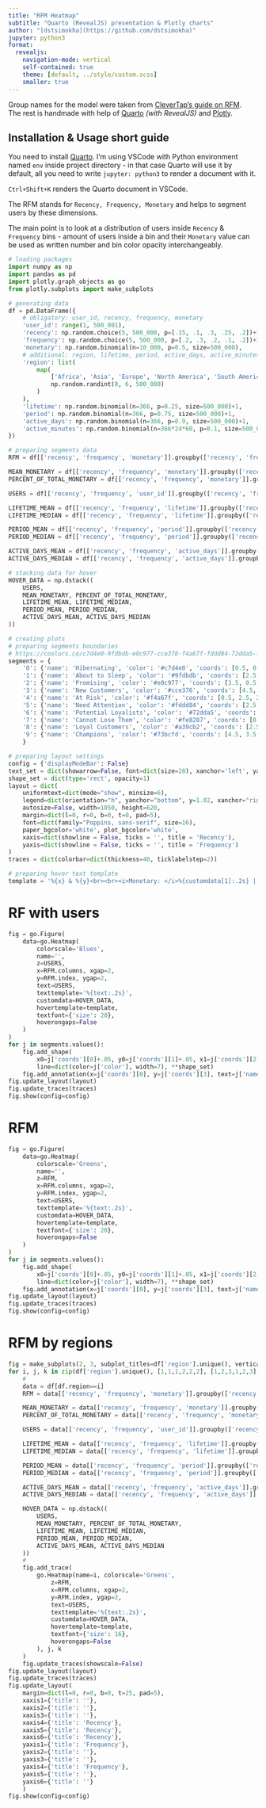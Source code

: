 ```yaml
---
title: "RFM Heatmap"
subtitle: "Quarto (RevealJS) presentation & Plotly charts"
author: "[dstsimokha](https://github.com/dstsimokha)"
jupyter: python3
format:
  revealjs:
    navigation-mode: vertical
    self-contained: true
    theme: [default, ../style/custom.scss]
    smaller: true
---
```


Group names for the model were taken from [CleverTap's guide on RFM](https://clevertap.com/blog/rfm-analysis/).  
The rest is handmade with help of [Quarto](https://quarto.org/) *(with RevealJS)* and [Plotly]().  

:::{.callout-caution}
## Installation & Usage short guide

You need to install [Quarto](https://quarto.org/docs/get-started/). I'm using VSCode with Python environment named `env` inside project directory - in that case Quarto will use it by default, all you need to write `jupyter: python3` to render a document with it.  

`Ctrl+Shift+K` renders the Quarto document in VSCode.  
:::

:::{.callout-note}
The RFM stands for `Recency, Frequency, Monetary` and helps to segment users by these dimensions.  

The main point is to look at a distribution of users inside `Recency` & `Frequency` bins - amount of users inside a bin and their `Monetary` value can be used as written number and bin color opacity interchangeably.
:::


```python
# loading packages
import numpy as np
import pandas as pd
import plotly.graph_objects as go
from plotly.subplots import make_subplots
```


```python
# generating data
df = pd.DataFrame({
    # obligatory: user_id, recency, frequency, monetary
    'user_id': range(1, 500_001),
    'recency': np.random.choice(5, 500_000, p=[.15, .1, .3, .25, .2])+1,
    'frequency': np.random.choice(5, 500_000, p=[.2, .3, .2, .1, .2])+1,
    'monetary': np.random.binomial(n=10_000, p=0.5, size=500_000),
    # additional: region, lifetime, period, active_days, active_minutes
    'region': list(
        map(
            ['Africa', 'Asia', 'Europe', 'North America', 'South America', 'RoW'].__getitem__, 
            np.random.randint(0, 6, 500_000)
        )
    ),
    'lifetime': np.random.binomial(n=366, p=0.25, size=500_000)+1,
    'period': np.random.binomial(n=366, p=0.75, size=500_000)+1,
    'active_days': np.random.binomial(n=366, p=0.9, size=500_000)+1,
    'active_minutes': np.random.binomial(n=366*24*60, p=0.1, size=500_000)+1,
})

# preparing segments data
RFM = df[['recency', 'frequency', 'monetary']].groupby(['recency', 'frequency']).sum().reset_index().pivot(index='frequency', columns='recency', values='monetary')

MEAN_MONETARY = df[['recency', 'frequency', 'monetary']].groupby(['recency', 'frequency']).mean().reset_index().pivot(index='frequency', columns='recency', values='monetary')
PERCENT_OF_TOTAL_MONETARY = df[['recency', 'frequency', 'monetary']].groupby(['recency', 'frequency']).sum().reset_index().pivot(index='frequency', columns='recency', values='monetary') / df['monetary'].sum()

USERS = df[['recency', 'frequency', 'user_id']].groupby(['recency', 'frequency']).count().reset_index().pivot(index='frequency', columns='recency', values='user_id')

LIFETIME_MEAN = df[['recency', 'frequency', 'lifetime']].groupby(['recency', 'frequency']).mean().reset_index().pivot(index='frequency', columns='recency', values='lifetime')
LIFETIME_MEDIAN = df[['recency', 'frequency', 'lifetime']].groupby(['recency', 'frequency']).median().reset_index().pivot(index='frequency', columns='recency', values='lifetime')

PERIOD_MEAN = df[['recency', 'frequency', 'period']].groupby(['recency', 'frequency']).mean().reset_index().pivot(index='frequency', columns='recency', values='period')
PERIOD_MEDIAN = df[['recency', 'frequency', 'period']].groupby(['recency', 'frequency']).median().reset_index().pivot(index='frequency', columns='recency', values='period')

ACTIVE_DAYS_MEAN = df[['recency', 'frequency', 'active_days']].groupby(['recency', 'frequency']).mean().reset_index().pivot(index='frequency', columns='recency', values='active_days')
ACTIVE_DAYS_MEDIAN = df[['recency', 'frequency', 'active_days']].groupby(['recency', 'frequency']).median().reset_index().pivot(index='frequency', columns='recency', values='active_days')

# stacking data for hover
HOVER_DATA = np.dstack((
    USERS, 
    MEAN_MONETARY, PERCENT_OF_TOTAL_MONETARY, 
    LIFETIME_MEAN, LIFETIME_MEDIAN, 
    PERIOD_MEAN, PERIOD_MEDIAN, 
    ACTIVE_DAYS_MEAN, ACTIVE_DAYS_MEDIAN
))
```


```python
# creating plots
# preparing segments boundaries
# https://coolors.co/c7d4e0-9fdbdb-e0c977-cce376-f4a67f-fddd84-72dda5-fe8287-a39cb2-73bcfd
segments = {
    '0': {'name': 'Hibernating', 'color': '#c7d4e0', 'coords': [0.5, 0.5, 2.5, 2.5]},
    '1': {'name': 'About to Sleep', 'color': '#9fdbdb', 'coords': [2.5, 0.5, 3.5, 2.5]},
    '2': {'name': 'Promising', 'color': '#e0c977', 'coords': [3.5, 0.5, 4.5, 1.5]},
    '3': {'name': 'New Customers', 'color': '#cce376', 'coords': [4.5, 0.5, 5.5, 1.5]},
    '4': {'name': 'At Risk', 'color': '#f4a67f', 'coords': [0.5, 2.5, 2.5, 4.5]},
    '5': {'name': 'Need Attention', 'color': '#fddd84', 'coords': [2.5, 2.5, 3.5, 3.5]},
    '6': {'name': 'Potential Loyalists', 'color': '#72dda5', 'coords': [3.5, 1.5, 5.5, 3.5]},
    '7': {'name': 'Cannot Lose Them', 'color': '#fe8287', 'coords': [0.5, 4.5, 2.5, 5.5]},
    '8': {'name': 'Loyal Customers', 'color': '#a39cb2', 'coords': [2.5, 3.5, 4.5, 5.5]},
    '9': {'name': 'Champions', 'color': '#73bcfd', 'coords': [4.5, 3.5, 5.5, 5.5]},
    }

# preparing layout settings
config = {'displayModeBar': False}
text_set = dict(showarrow=False, font=dict(size=20), xanchor='left', yanchor='top')
shape_set = dict(type='rect', opacity=1)
layout = dict(
    uniformtext=dict(mode="show", minsize=6),
    legend=dict(orientation="h", yanchor="bottom", y=1.02, xanchor="right", x=1),
    autosize=False, width=1050, height=620,
    margin=dict(l=0, r=0, b=0, t=0, pad=5),
    font=dict(family="Poppins, sans-serif", size=16),
    paper_bgcolor='white', plot_bgcolor='white',
    xaxis=dict(showline = False, ticks = '', title = 'Recency'), 
    yaxis=dict(showline = False, ticks = '', title = 'Frequency')
)
traces = dict(colorbar=dict(thickness=40, ticklabelstep=2))

# preparing hover text template
template = '%{x} & %{y}<br><br><i>Monetary: </i>%{customdata[1]:.2s} | %{customdata[2]:.2%}<br><i>Lifetime: </i>%{customdata[3]:.2s} | %{customdata[4]:.2s}<br><i>Period: </i>%{customdata[5]:.2s} | %{customdata[6]:.2s}<br><i>Active days: </i>%{customdata[7]:.2s} | %{customdata[8]:.2s}'
```


# RF with users

```python
fig = go.Figure(
    data=go.Heatmap(
        colorscale='Blues',
        name='',
        z=USERS,
        x=RFM.columns, xgap=2,
        y=RFM.index, ygap=2,
        text=USERS,
        texttemplate='%{text:.2s}',
        customdata=HOVER_DATA,
        hovertemplate=template,
        textfont={'size': 20},
        hoverongaps=False
    )
)
for j in segments.values():
    fig.add_shape(
        x0=j['coords'][0]+.05, y0=j['coords'][1]+.05, x1=j['coords'][2]-.05, y1=j['coords'][3]-.05, 
        line=dict(color=j['color'], width=7), **shape_set)
    fig.add_annotation(x=j['coords'][0], y=j['coords'][3], text=j['name'], bgcolor=j['color'], **text_set)
fig.update_layout(layout)
fig.update_traces(traces)
fig.show(config=config)
```


# RFM

```python
fig = go.Figure(
    data=go.Heatmap(
        colorscale='Greens',
        name='',
        z=RFM,
        x=RFM.columns, xgap=2,
        y=RFM.index, ygap=2,
        text=USERS,
        texttemplate='%{text:.2s}',
        customdata=HOVER_DATA,
        hovertemplate=template,
        textfont={'size': 20},
        hoverongaps=False
    )
)
for j in segments.values():
    fig.add_shape(
        x0=j['coords'][0]+.05, y0=j['coords'][1]+.05, x1=j['coords'][2]-.05, y1=j['coords'][3]-.05, 
        line=dict(color=j['color'], width=7), **shape_set)
    fig.add_annotation(x=j['coords'][0], y=j['coords'][3], text=j['name'], bgcolor=j['color'], **text_set)
fig.update_layout(layout)
fig.update_traces(traces)
fig.show(config=config)
```


# RFM by regions

```python
fig = make_subplots(2, 3, subplot_titles=df['region'].unique(), vertical_spacing=0.15)
for i, j, k in zip(df['region'].unique(), [1,1,1,2,2,2], [1,2,3,1,2,3]):
    #
    data = df[df.region==i]
    RFM = data[['recency', 'frequency', 'monetary']].groupby(['recency', 'frequency']).sum().reset_index().pivot(index='frequency', columns='recency', values='monetary')

    MEAN_MONETARY = data[['recency', 'frequency', 'monetary']].groupby(['recency', 'frequency']).mean().reset_index().pivot(index='frequency', columns='recency', values='monetary')
    PERCENT_OF_TOTAL_MONETARY = data[['recency', 'frequency', 'monetary']].groupby(['recency', 'frequency']).sum().reset_index().pivot(index='frequency', columns='recency', values='monetary') / data['monetary'].sum()

    USERS = data[['recency', 'frequency', 'user_id']].groupby(['recency', 'frequency']).count().reset_index().pivot(index='frequency', columns='recency', values='user_id')

    LIFETIME_MEAN = data[['recency', 'frequency', 'lifetime']].groupby(['recency', 'frequency']).mean().reset_index().pivot(index='frequency', columns='recency', values='lifetime')
    LIFETIME_MEDIAN = data[['recency', 'frequency', 'lifetime']].groupby(['recency', 'frequency']).median().reset_index().pivot(index='frequency', columns='recency', values='lifetime')

    PERIOD_MEAN = data[['recency', 'frequency', 'period']].groupby(['recency', 'frequency']).mean().reset_index().pivot(index='frequency', columns='recency', values='period')
    PERIOD_MEDIAN = data[['recency', 'frequency', 'period']].groupby(['recency', 'frequency']).median().reset_index().pivot(index='frequency', columns='recency', values='period')

    ACTIVE_DAYS_MEAN = data[['recency', 'frequency', 'active_days']].groupby(['recency', 'frequency']).mean().reset_index().pivot(index='frequency', columns='recency', values='active_days')
    ACTIVE_DAYS_MEDIAN = data[['recency', 'frequency', 'active_days']].groupby(['recency', 'frequency']).median().reset_index().pivot(index='frequency', columns='recency', values='active_days')

    HOVER_DATA = np.dstack((
        USERS, 
        MEAN_MONETARY, PERCENT_OF_TOTAL_MONETARY, 
        LIFETIME_MEAN, LIFETIME_MEDIAN, 
        PERIOD_MEAN, PERIOD_MEDIAN, 
        ACTIVE_DAYS_MEAN, ACTIVE_DAYS_MEDIAN
    ))
    #
    fig.add_trace(
        go.Heatmap(name=i, colorscale='Greens',
            z=RFM,
            x=RFM.columns, xgap=2,
            y=RFM.index, ygap=2,
            text=USERS,
            texttemplate='%{text:.2s}',
            customdata=HOVER_DATA,
            hovertemplate=template,
            textfont={'size': 16},
            hoverongaps=False
        ), j, k
    )
    fig.update_traces(showscale=False)
fig.update_layout(layout)
fig.update_traces(traces)
fig.update_layout(
    margin=dict(l=0, r=0, b=0, t=25, pad=5),
    xaxis1={'title': ''},
    xaxis2={'title': ''},
    xaxis3={'title': ''},
    xaxis4={'title': 'Recency'},
    xaxis5={'title': 'Recency'},
    xaxis6={'title': 'Recency'},
    yaxis1={'title': 'Frequency'},
    yaxis2={'title': ''},
    yaxis3={'title': ''},
    yaxis4={'title': 'Frequency'},
    yaxis5={'title': ''},
    yaxis6={'title': ''}
    )
fig.show(config=config)
```
